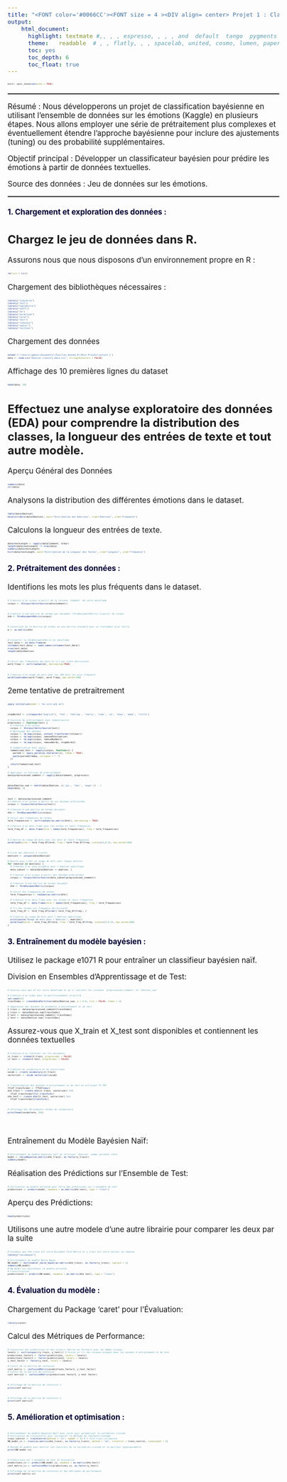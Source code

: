 ---
title: "<FONT color='#0066CC'><FONT size = 4 ><DIV align= center> Projet 1 : Classification bayésienne </DIV></FONT></FONT>"
output:
    html_document:
      highlight: textmate #,, , , espresso, , , , and  default  tango  pygments monochrome  kate zenburn haddock  
      theme:   readable  # , , flatly, , , spacelab, united, cosmo, lumen, paper, sandstone, simplex,  yeti default cerulean journal    darkl    
      toc: yes
      toc_depth: 6
      toc_float: true
---

```{=html}
<style type="text/css">
body, td {font-size: 17px;}
code.r{font-size: 5px;}
pre { font-size: 15px;}
</style>
```
```{r setup, include=FALSE}
knitr::opts_chunk$set(echo = TRUE)
```
<hr style="border: 1px  solid gray">

</hr>

Résumé : Nous développerons un projet de classification bayésienne en utilisant l'ensemble de 
données sur les émotions (Kaggle) en plusieurs étapes. Nous allons employer une série de prétraitement plus complexes et éventuellement étendre l'approche bayésienne pour inclure des 
ajustements (tuning) ou des probabilité supplémentaires.

Objectif principal : Développer un classificateur bayésien pour prédire les émotions à partir de 
données textuelles.

Source des données : Jeu de données sur les émotions.

<hr style="border: 1px  solid gray">

#### <FONT color='#000033'> 1.  Chargement et exploration des données :  </FONT>
 
## Chargez le jeu de données dans R.
Assurons nous que nous disposons d’un environnement propre en R :
```{r}
rm(list = ls())
```
Chargement des bibliothèques nécessaires :
```{r}
library("tidyverse")
library("text")
library("kableExtra")
library("e1071")
library("tm")
library("wordcloud")
library("caret")
library("text")
library("tidytext")
library("spacyr")
library("text2vec")
```
Chargement des données
```{r}
setwd('C:\\Users\\gdaie\\Documents\\Fouilles_donnee_R\\Mini-Projets\\projet_1')
data <- read.csv("Emotion_classify_Data.csv", stringsAsFactors = FALSE)
```
Affichage des 10 premières lignes du dataset
```{r}
head(data, 10)
```

## Effectuez une analyse exploratoire des données (EDA) pour comprendre la distribution des classes, la longueur des entrées de texte et tout autre modèle.
Aperçu Général des Données
```{r}
summary(data)
str(data)
```

Analysons la distribution des différentes émotions dans le dataset.

```{r}
table(data$Emotion)  
barplot(table(data$Emotion), main="Distribution des Émotions", xlab="Émotions", ylab="Fréquence")
```

Calculons la longueur des entrées de texte.

```{r}
data$textLength <- sapply(data$Comment, nchar)
length(data$textLength) == nrow(data)
summary(data$textLength)
hist(data$textLength, main="Distribution de la Longueur des Textes", xlab="Longueur", ylab="Fréquence")
```
#### <FONT color='#000033'> 2.  Prétraitement des données :  </FONT>
Identifions les mots les plus fréquents dans le dataset.

```{r}
# Création d'un corpus à partir de la colonne 'Comment' de votre dataframe
corpus <- VCorpus(VectorSource(data$Comment))
```

```{r}
# Création d'une matrice de termes par document (TermDocumentMatrix) à partir du corpus
dtm <- TermDocumentMatrix(corpus)
```
```{r}
# Conversion de la matrice de termes en une matrice standard pour un traitement plus facile
m <- as.matrix(dtm)
```
```{r}
# Convertir la TermDocumentMatrix en dataframe
text_data <- as.data.frame(m)
colnames(text_data) <- make.names(colnames(text_data))
nrow(text_data)
length(data$Emotion)


```
```{r}
# Calcul des fréquences des mots et tri par ordre décroissant
word_freqs <- sort(rowSums(m), decreasing=TRUE)
```
```{r}
# Création d'un nuage de mots avec les 100 mots les plus fréquents
wordcloud(names(word_freqs), word_freqs, max.words=100)
```

2eme tentative de pretraitrement
```{r}
spacy_initialize(model = "en_core_web_sm")
```

```{r}
stopWords2 <- c(stopwords("english"), 'feel', 'feeling', 'really', 'time', 'im', 'know', 'make', 'little')

# Fonction de prétraitement avec lemmatisation
preprocess <- function(text) {
  # Création d'un corpus
  corpus <- VCorpus(VectorSource(text))  
  # Nettoyage des données
  corpus <- tm_map(corpus, content_transformer(tolower))
  corpus <- tm_map(corpus, removePunctuation)
  corpus <- tm_map(corpus, removeNumbers)
  corpus <- tm_map(corpus, removeWords, stopWords2)

  # Lemmatisation avec spacyr
  lemmatized_text <- sapply(corpus, function(x) {
    parsed <- spacy_parse(as.character(x), lemma = TRUE)
    paste(parsed$lemma, collapse = " ")
  })

  return(lemmatized_text)
}

# Appliquer la fonction de prétraitement
data$preprocessed_comment <- sapply(data$Comment, preprocess)

```
```{r}
data$Emotion_num <- match(data$Emotion, c('joy', 'fear', 'anger')) - 1
head(data, 5)
```
```{r}
text <- data$preprocessed_comment
# Création d'un corpus à partir de vos données prétraitées
corpus <- Corpus(VectorSource(text))

# Création d'une matrice de termes-document
dtm <- TermDocumentMatrix(corpus)

# Calcul des fréquences de termes
term_frequencies <- sort(rowSums(as.matrix(dtm)), decreasing = TRUE)

# Création d'un data frame avec les termes et leurs fréquences
term_freq_df <- data.frame(term = names(term_frequencies), freq = term_frequencies)



# Création du nuage de mots avec les mots et leurs fréquences
wordcloud(words = term_freq_df$term, freq = term_freq_df$freq, scale=c(3,0.5), max.words=100)
```
```{r}
# Liste des émotions à traiter
emotions <- unique(data$Emotion)

# Boucle pour créer un nuage de mots pour chaque émotion
for (emotion in emotions) {
  # Création d'un sous-ensemble pour l'émotion spécifique
  data_subset <- data[data$Emotion == emotion, ]
  
  # Création d'un corpus à partir des données prétraitées
  corpus <- Corpus(VectorSource(data_subset$preprocessed_comment))
  
  # Création d'une matrice de termes-document
  dtm <- TermDocumentMatrix(corpus)
  
  # Calcul des fréquences de termes
  term_frequencies <- rowSums(as.matrix(dtm))
  
  # Création d'un data frame avec les termes et leurs fréquences
  term_freq_df <- data.frame(term = names(term_frequencies), freq = term_frequencies)
  
  # Tri des termes par fréquence décroissante
  term_freq_df <- term_freq_df[order(-term_freq_df$freq), ]
  
  # Création du nuage de mots pour l'émotion spécifique
  print(paste("Nuage de mots pour l'émotion:", emotion))
  wordcloud(words = term_freq_df$term, freq = term_freq_df$freq, scale=c(3,0.5), max.words=200)
}

```
#### <FONT color='#000033'> 3. Entraînement du modèle bayésien :</FONT>
Utilisez le package e1071 R pour entraîner un classifieur bayésien naïf.


Division en Ensembles d'Apprentissage et de Test:
```{r}

# Assurez-vous que df est votre dataframe et qu'il contient les colonnes 'preprocessed_comment' et 'Emotion_num'

# Création d'un index pour le partitionnement stratifié
set.seed(42)
trainIndex <- createDataPartition(data$Emotion_num, p = 0.8, list = FALSE, times = 1)

# Séparation des données en ensembles d'entraînement et de test
X_train <- data$preprocessed_comment[trainIndex]
y_train <- data$Emotion_num[trainIndex]
X_test <- data$preprocessed_comment[-trainIndex]
y_test <- data$Emotion_num[-trainIndex]
```


Assurez-vous que X_train et X_test sont disponibles et contiennent les données textuelles

```{r}
# Création d'un itérateur sur les documents
it_train <- itoken(X_train, progressbar = FALSE)
it_test <- itoken(X_test, progressbar = FALSE)
```
```{r}
# Création du vocabulaire et du vectoriseur
vocab <- create_vocabulary(it_train)
vectorizer <- vocab_vectorizer(vocab)

```
```{r}
# Transformation des données d'entraînement et de test en utilisant TF-IDF
tfidf_transformer <- TfIdf$new()
dtm_train <- create_dtm(it_train, vectorizer) %>%
  tfidf_transformer$fit_transform()
dtm_test <- create_dtm(it_test, vectorizer) %>%
  tfidf_transformer$transform()

```
```{r}
# Affichage des 20 premiers termes du vocabulaire
print(head(vocab$term, 20))
```
```{r}

```
```{r}

```

Entraînement du Modèle Bayésien Naïf:
```{r}
# Entraînement du modèle bayésien naïf en utilisant 'Emotion' comme variable cible
model <- naiveBayes(as.matrix(dtm_train), as.factor(y_train))
summary(model)
```

Réalisation des Prédictions sur l'Ensemble de Test:
```{r}
# Utilisation du modèle entraîné pour faire des prédictions sur l'ensemble de test
predictions <- predict(model, newdata = as.matrix(dtm_test), type = "class")
```

Aperçu des Prédictions:

```{r}
head(predictions)
```
Utilisons une autre modele d'une autre librairie pour comparer les deux par la suite
```{r}
# Assumons que dtm_train est votre Document-Term Matrix et y_train est votre vecteur de réponse
library("naivebayes")

# Entraînement du modèle Naive Bayes
NB_model <- multinomial_naive_bayes(as.matrix(dtm_train), as.factor(y_train), laplace = 1)
summary(NB_model)
# NB_model est maintenant le modèle entraîné
# Classification
predictions2 <- predict(NB_model, newdata = as.matrix(dtm_test), type = "class")
```
#### <FONT color='#000033'> 4. Évaluation du modèle :</FONT>
 Chargement du Package 'caret' pour l'Évaluation:
```{r}
library(caret)
```
Calcul des Métriques de Performance:
```{r}
# Conversion des prédictions et des valeurs réelles en facteurs avec les mêmes niveaux
levels <- sort(unique(c(y_train, y_test))) # Fusion et tri des niveaux uniques dans les données d'entraînement et de test
predictions_factor1 <- factor(predictions, levels = levels)
predictions_factor2 <- factor(predictions2, levels = levels)
y_test_factor <- factor(y_test, levels = levels)

# Calcul de la matrice de confusion
conf_matrix <- confusionMatrix(predictions_factor1, y_test_factor)
# Calcul de la matrice de confusion
conf_matrix2 <- confusionMatrix(predictions_factor2, y_test_factor)

```
```{r}
# Affichage de la matrice de confusion 1
print(conf_matrix)
```
```{r}
# Affichage de la matrice de confusion 2
print(conf_matrix2)
```
#### <FONT color='#000033'> 5. Amélioration et optimisation :</FONT>
```{r}
# Entraînement du modèle Bayésien Naïf avec caret pour automatiser la validation croisée
# Utilisation de trainControl pour configurer la méthode de rééchantillonnage
train_control <- trainControl(method = "cv", number = 5) # 5-fold cross-validation
NB_model_cv <- train(as.matrix(dtm_train), as.factor(y_train), method = "nb", trControl = train_control, tuneLength = 5)

# Résumé du modèle pour montrer les résultats de la validation croisée et le meilleur hyperparamètre
print(NB_model_cv)
```
```{r}
# Prédictions sur l'ensemble de test et évaluation
predictions_cv <- predict(NB_model_cv, newdata = as.matrix(dtm_test))
conf_matrix_cv <- confusionMatrix(predictions_cv, as.factor(y_test))

# Affichage de la matrice de confusion et des métriques de performance
print(conf_matrix_cv)
```
